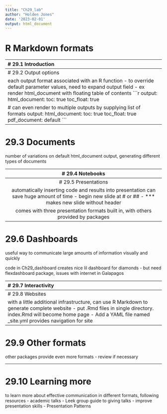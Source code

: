 ```yaml
---
title: "Ch29_lab"
author: "Holden Jones"
date: '2023-02-01'
output: html_document
---
```


# R Markdown formats


--------------------------------------------------------------------------------
# 29.1 Introduction

chapter gives brief overview of other types of output can produce with markdown

2 ways to set output of document
```r
# permanently, by modifying YAML header
title: "Viridis Demo"
output: html_document

# transiently, by calling rmarkdown::render() by hand
rmarkdown::render("diamond-sizes.Rmd", output_format = "word_document")
```

R Studio's knit button renders file to first format listed in output field
- also can render to additional formats via GUI


--------------------------------------------------------------------------------
# 29.2 Output options

each output format associated with an R function
- to override default parameter values, need to expand output field
- ex render html_document with floating table of contents
```r
output:
  html_document:
    toc: true
    toc_float: true
    
# can even render to multiple outputs by supplying list of formats
output:
  html_document:
    toc: true
    toc_float: true
  pdf_document: default
```


--------------------------------------------------------------------------------
# 29.3 Documents

number of variations on default html_document output, generating different
  types of documents
  

--------------------------------------------------------------------------------
# 29.4 Notebooks

- html_document focused on communicating with decision makers
- notebook focused on collaborating with other data scientists

notebook also contains full source code, both contain fully rendered output

interesting - use both html_notebook and github_document outputs
- html_notebook gives local preview, and file that can share via email
- github_document creates minimal md file that can check into git, renders nicely
  on Git
  

--------------------------------------------------------------------------------
# 29.5 Presentations

automatically inserting code and results into presentation can save huge
  amount of time
- begin new slide at # or ##
- *** makes new slide without header

comes with three presentation formats built in, with others provided by packages


--------------------------------------------------------------------------------
# 29.6 Dashboards

useful way to communicate large amounts of information visually and quickly

code in Ch29_dashboard creates nice lil dashboard for diamonds
- but need flexdashboard package, issues with internet in Galapagos


--------------------------------------------------------------------------------
# 29.7 Interactivity

any HTML format can contain interactive components

## 29.7.1 htmlwidgets

ex - leaflet map below, can interact if viewing on web
rmarkdown inserts static screenshot
```r
library(leaflet)
leaflet() %>%
  setView(174.764, -36.877, zoom = 16) %>% 
  addTiles() %>%
  addMarkers(174.764, -36.877, popup = "Maungawhau") 
```

great thing about widgets is that don't need to know anything about HTML or
  JavaScript to use them, all details wrapped inside package

## 29.7.2 Shiny

alternative to widgets is using shiny, a package that allows you to create
  interactivity using R code, not JavaScript
  
to call Shiny code from R Markdown doc, add runtime: shiny to header
```r
title: "Shiny Web App"
output: html_document
runtime: shiny
```

then can use "input" functions to add interactive components to document
```r
library(shiny)

textInput("name", "What is your name?")
numericInput("age", "How old are you?", NA, min = 0, max = 150)
```

can then refer to values as input$name and input$age and code that uses them
  will be automatically re-run whenever the values change!!!!
  
logistical issue - Shiny apps need a Shiny server to be run online

tradeoff - can do anything in a shiny document that can do in R, but it requires
  someone to be running R
  

--------------------------------------------------------------------------------
# 29.8 Websites

with a little additional infrastructure, can use R Markdown to generate complete
  website
- put .Rmd files in single directory. index.Rmd will become home page
- Add a YAML file named _site.yml provides navigation for site
```r
name: "my-website"
navbar:
  title: "My Website"
  left:
    - text: "Home"
      href: index.html
    - text: "Viridis Colors"
      href: 1-example.html
    - text: "Terrain Colors"
      href: 3-inline.html
```


--------------------------------------------------------------------------------
# 29.9 Other formats

other packages provide even more formats - review if necessary


--------------------------------------------------------------------------------
# 29.10 Learning more

to learn more about effective communication in different formats, following
  resources
- academic talks - Leek group guide to giving talks
- improve presentation skills - Presentation Patterns


